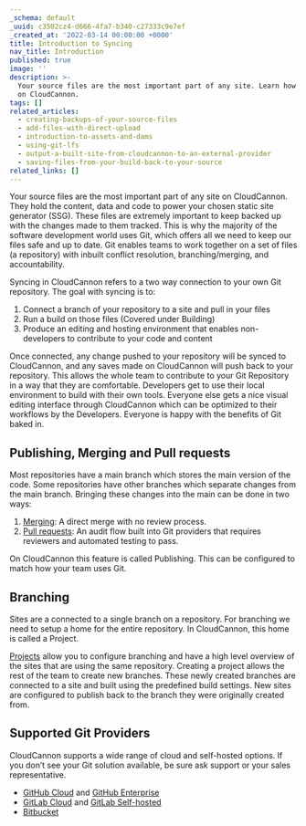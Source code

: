 ```yaml
---
_schema: default
_uuid: c3502cz4-d666-4fa7-b340-c27333c9e7ef
_created_at: '2022-03-14 00:00:00 +0000'
title: Introduction to Syncing
nav_title: Introduction
published: true
image: ''
description: >-
  Your source files are the most important part of any site. Learn how Git works
  on CloudCannon.
tags: []
related_articles:
  - creating-backups-of-your-source-files
  - add-files-with-direct-upload
  - introduction-to-assets-and-dams
  - using-git-lfs
  - output-a-built-site-from-cloudcannon-to-an-external-provider
  - saving-files-from-your-build-back-to-your-source
related_links: []
---
```

Your source files are the most important part of any site on CloudCannon. They hold the content, data and code to power your chosen static site generator (SSG). These files are extremely important to keep backed up with the changes made to them tracked. This is why the majority of the software development world uses Git, which offers all we need to keep our files safe and up to date. Git enables teams to work together on a set of files (a repository) with inbuilt conflict resolution, branching/merging, and accountability.

Syncing in CloudCannon refers to a two way connection to your own Git repository. The goal with syncing is to:

1. Connect a branch of your repository to a site and pull in your files
2. Run a build on those files (Covered under Building)
3. Produce an editing and hosting environment that enables non-developers to contribute to your code and content

Once connected, any change pushed to your repository will be synced to CloudCannon, and any saves made on CloudCannon will push back to your repository. This allows the whole team to contribute to your Git Repository in a way that they are comfortable. Developers get to use their local environment to build with their own tools. Everyone else gets a nice visual editing interface through CloudCannon which can be optimized to their workflows by the Developers. Everyone is happy with the benefits of Git baked in.

## Publishing, Merging and Pull requests

Most repositories have a main branch which stores the main version of the code. Some repositories have other branches which separate changes from the main branch. Bringing these changes into the main can be done in two ways:

1. [Merging](/documentation/articles/merging-and-pull-requests/): A direct merge with no review process.
2. [Pull requests](/documentation/articles/merging-and-pull-requests/): An audit flow built into Git providers that requires reviewers and automated testing to pass.

On CloudCannon this feature is called Publishing. This can be configured to match how your team uses Git. 

## Branching

Sites are a connected to a single branch on a repository. For branching we need to setup a home for the entire repository. In CloudCannon, this home is called a Project. 

[Projects](/documentation/articles/enabling-editor-branching-with-projects/) allow you to configure branching and have a high level overview of the sites that are using the same repository. Creating a project allows the rest of the team to create new branches. These newly created branches are connected to a site and built using the predefined build settings. New sites are configured to publish back to the branch they were originally created from.

## Supported Git Providers

CloudCannon supports a wide range of cloud and self-hosted options. If you don’t see your Git solution available, be sure ask support or your sales representative.

- [GitHub Cloud](/documentation/articles/connecting-a-github-repository-as-your-source/) and [GitHub Enterprise](/documentation/articles/connecting-a-github-enterprise-server-repository-as-your-source/)
- [GitLab Cloud](/documentation/articles/connecting-a-gitlab-respository-as-your-source/) and [GitLab Self-hosted](/documentation/articles/connecting-a-self-hosted-gitlab-repository-as-your-source/)
- [Bitbucket](/documentation/articles/connecting-a-bitbucket-respository-as-your-source/)
